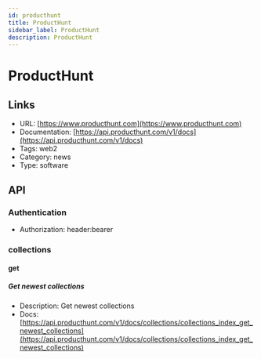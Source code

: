```yaml
---
id: producthunt
title: ProductHunt
sidebar_label: ProductHunt
description: ProductHunt
---
```


# ProductHunt

## Links

* URL: [https://www.producthunt.com](https://www.producthunt.com)
* Documentation: [https://api.producthunt.com/v1/docs](https://api.producthunt.com/v1/docs)
* Tags: web2
* Category: news
* Type: software

## API

### Authentication

* Authorization: header:bearer

### collections

#### get

##### Get newest collections

* Description: Get newest collections
* Docs: [https://api.producthunt.com/v1/docs/collections/collections_index_get_newest_collections](https://api.producthunt.com/v1/docs/collections/collections_index_get_newest_collections)
